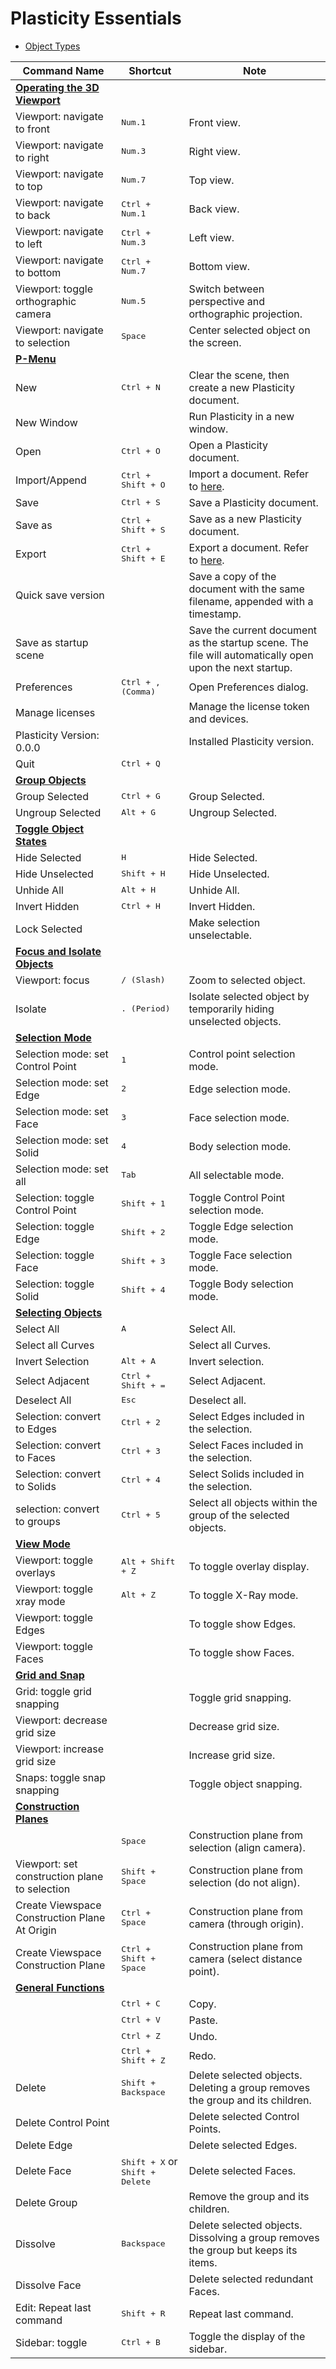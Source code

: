 # Plasticity Essentials

- [Object Types](/plasticity-essentials/object-types)

| Command Name                                                                      | Shortcut                                          | Note                                                                                                                                    |
| --------------------------------------------------------------------------------- | ------------------------------------------------- | --------------------------------------------------------------------------------------------------------------------------------------- |
| [**Operating the 3D Viewport**](/plasticity-essentials/operating-the-3d-viewport) |                                                   |                                                                                                                                         |
| Viewport: navigate to front                                                       | <kbd>Num.1</kbd>                                  | Front view.                                                                                                                             |
| Viewport: navigate to right                                                       | <kbd>Num.3</kbd>                                  | Right view.                                                                                                                             |
| Viewport: navigate to top                                                         | <kbd>Num.7</kbd>                                  | Top view.                                                                                                                               |
| Viewport: navigate to back                                                        | <kbd>Ctrl + Num.1</kbd>                           | Back view.                                                                                                                              |
| Viewport: navigate to left                                                        | <kbd>Ctrl + Num.3</kbd>                           | Left view.                                                                                                                              |
| Viewport: navigate to bottom                                                      | <kbd>Ctrl + Num.7</kbd>                           | Bottom view.                                                                                                                            |
| Viewport: toggle orthographic camera                                              | <kbd>Num.5</kbd>                                  | Switch between perspective and orthographic projection.                                                                                 |
| Viewport: navigate to selection                                                   | <kbd>Space</kbd>                                  | Center selected object on the screen.                                                                                                   |
| [**P-Menu**](/plasticity-essentials/file-menu)                                    |                                                   |                                                                                                                                         |
| New                                                                               | <kbd>Ctrl + N</kbd>                               | Clear the scene, then create a new Plasticity document.                                                                                 |
| New Window                                                                        |                                                   | Run Plasticity in a new window.                                                                                                         |
| Open                                                                              | <kbd>Ctrl + O</kbd>                               | Open a Plasticity document.                                                                                                             |
| Import/Append                                                                     | <kbd>Ctrl + Shift + O</kbd>                       | Import a document. Refer to [here](/plasticity-essentials/import-export#file-import).                                                   |
| Save                                                                              | <kbd>Ctrl + S</kbd>                               | Save a Plasticity document.                                                                                                             |
| Save as                                                                           | <kbd>Ctrl + Shift + S</kbd>                       | Save as a new Plasticity document.  |
| Export                                                                            | <kbd>Ctrl + Shift + E</kbd>                       | Export a document. Refer to [here](/plasticity-essentials/import-export#file-export). |
| Quick save version                                                                |                                                   | Save a copy of the document with the same filename, appended with a timestamp.                                                          |
| Save as startup scene                                                             |                                                   | Save the current document as the startup scene. The file will automatically open upon the next startup.                                 |
| Preferences                                                                       | <kbd>Ctrl + , (Comma)</kbd>                       | Open Preferences dialog.                                                                                                                |
| Manage licenses                                                                   |                                                   | Manage the license token and devices.                                                                                                   |
| Plasticity Version: 0.0.0                                                         |                                                   | Installed Plasticity version.                                                                                                           |
| Quit                                                                              | <kbd>Ctrl + Q</kbd>                               |                                                                                                                                         |
| [**Group Objects**](/plasticity-essentials/group-objects)                         |                                                   |                                                                                                                                         |
| Group Selected                                                                    | <kbd>Ctrl + G</kbd>                               | Group Selected.                                                                                                                         |
| Ungroup Selected                                                                  | <kbd>Alt + G</kbd>                                | Ungroup Selected.                                                                                                                       |
| [**Toggle Object States**](/plasticity-essentials/toggle-object-states)           |                                                   |                                                                                                                                         |
| Hide Selected                                                                     | <kbd>H</kbd>                                      | Hide Selected.                                                                                                                          |
| Hide Unselected                                                                   | <kbd>Shift + H</kbd>                              | Hide Unselected.                                                                                                                        |
| Unhide All                                                                        | <kbd>Alt + H</kbd>                                | Unhide All.                                                                                                                             |
| Invert Hidden                                                                     | <kbd>Ctrl + H</kbd>                               | Invert Hidden.                                                                                                                          |
| Lock Selected                                                                     |                                                   | Make selection unselectable.                                                                                                            |
| [**Focus and Isolate Objects**](/plasticity-essentials/focus-and-isolate-objects) |                                                   |                                                                                                                                         |
| Viewport: focus                                                                   | <kbd>/ (Slash)</kbd>                              | Zoom to selected object.                                                                                                                |
| Isolate                                                                           | <kbd>. (Period)</kbd>                             | Isolate selected object by temporarily hiding unselected objects.                                                                       |
| [**Selection Mode**](/plasticity-essentials/selection-mode)                       |                                                   |                                                                                                                                         |
| Selection mode: set Control Point                                                 | <kbd>1</kbd>                                      | Control point selection mode.                                                                                                           |
| Selection mode: set Edge                                                          | <kbd>2</kbd>                                      | Edge selection mode.                                                                                                                    |
| Selection mode: set Face                                                          | <kbd>3</kbd>                                      | Face selection mode.                                                                                                                    |
| Selection mode: set Solid                                                         | <kbd>4</kbd>                                      | Body selection mode.                                                                                                                    |
| Selection mode: set all                                                           | <kbd>Tab</kbd>                                    | All selectable mode.                                                                                                                    |
| Selection: toggle Control Point                                                   | <kbd>Shift + 1</kbd>                              | Toggle Control Point selection mode.                                                                                                    |
| Selection: toggle Edge                                                            | <kbd>Shift + 2</kbd>                              | Toggle Edge selection mode.                                                                                                             |
| Selection: toggle Face                                                            | <kbd>Shift + 3</kbd>                              | Toggle Face selection mode.                                                                                                             |
| Selection: toggle Solid                                                           | <kbd>Shift + 4</kbd>                              | Toggle Body selection mode.                                                                                                             |
| [**Selecting Objects**](/plasticity-essentials/selecting-objects)                 |                                                   |                                                                                                                                         |
| Select All                                                                        | <kbd>A</kbd>                                      | Select All.                                                                                                                             |
| Select all Curves                                                                 |                                                   | Select all Curves.                                                                                                                      |
| Invert Selection                                                                  | <kbd>Alt + A</kbd>                                | Invert selection.                                                                                                                       |
| Select Adjacent                                                                   | <kbd>Ctrl + Shift + =</kbd>                       | Select Adjacent.                                                                                                                        |
| Deselect All                                                                      | <kbd>Esc</kbd>                                    | Deselect all.                                                                                                                           |
| Selection: convert to Edges                                                       | <kbd>Ctrl + 2</kbd>                               | Select Edges included in the selection.                                                                                                 |
| Selection: convert to Faces                                                       | <kbd>Ctrl + 3</kbd>                               | Select Faces included in the selection.                                                                                                 |
| Selection: convert to Solids                                                      | <kbd>Ctrl + 4</kbd>                               | Select Solids included in the selection.                                                                                                |
| selection: convert to groups                                                      | <kbd>Ctrl + 5</kbd>                               | Select all objects within the group of the selected objects.                                                                            |
| [**View Mode**](/plasticity-essentials/view-mode)                                 |                                                   |                                                                                                                                         |
| Viewport: toggle overlays                                                         | <kbd>Alt + Shift + Z</kbd>                        | To toggle overlay display.                                                                                                              |
| Viewport: toggle xray mode                                                        | <kbd>Alt + Z</kbd>                                | To toggle X-Ray mode.                                                                                                                   |
| Viewport: toggle Edges                                                            |                                                   | To toggle show Edges.                                                                                                                   |
| Viewport: toggle Faces                                                            |                                                   | To toggle show Faces.                                                                                                                   |
| [**Grid and Snap**](/plasticity-essentials/grid-and-snap)                         |                                                   |                                                                                                                                         |
| Grid: toggle grid snapping                                                        |                                                   | Toggle grid snapping.                                                                                                                   |
| Viewport: decrease grid size                                                      |                                                   | Decrease grid size.                                                                                                                     |
| Viewport: increase grid size                                                      |                                                   | Increase grid size.                                                                                                                     |
| Snaps: toggle snap snapping                                                       |                                                   | Toggle object snapping.                                                                                                                 |
| [**Construction Planes**](/plasticity-essentials/construction-plane)              |                                                   |                                                                                                                                         |
|                                                                                   | <kbd>Space</kbd>                                  | Construction plane from selection (align camera).                                                                                       |
| Viewport: set construction plane to selection                                     | <kbd>Shift + Space</kbd>                          | Construction plane from selection (do not align).                                                                                       |
| Create Viewspace Construction Plane At Origin                                     | <kbd>Ctrl + Space</kbd>                           | Construction plane from camera (through origin).                                                                                        |
| Create Viewspace Construction Plane                                               | <kbd>Ctrl + Shift + Space</kbd>                   | Construction plane from camera (select distance point).                                                                                 |
| [**General Functions**](/plasticity-essentials/general)                           |                                                   |                                                                                                                                         |
|                                                                                   | <kbd>Ctrl + C</kbd>                               | Copy.                                                                                                                                   |
|                                                                                   | <kbd>Ctrl + V</kbd>                               | Paste.                                                                                                                                  |
|                                                                                   | <kbd>Ctrl + Z</kbd>                               | Undo.                                                                                                                                   |
|                                                                                   | <kbd>Ctrl + Shift + Z</kbd>                       | Redo.                                                                                                                                   |
| Delete                                                                            | <kbd>Shift + Backspace</kbd>                      | Delete selected objects. Deleting a group removes the group and its children.                                                           |
| Delete Control Point                                                              |                                                   | Delete selected Control Points.                                                                                                         |
| Delete Edge                                                                       |                                                   | Delete selected Edges.                                                                                                                  |
| Delete Face                                                                       | <kbd>Shift + X</kbd> or <kbd>Shift + Delete</kbd> | Delete selected Faces.                                                                                                                  |
| Delete Group                                                                      |                                                   | Remove the group and its children.                                                                                                      |
| Dissolve                                                                          | <kbd>Backspace</kbd>                              | Delete selected objects. Dissolving a group removes the group but keeps its items.                                                      |
| Dissolve Face                                                                     |                                                   | Delete selected redundant Faces.                                                                                                        |
| Edit: Repeat last command                                                         | <kbd>Shift + R</kbd>                              | Repeat last command.                                                                                                                    |
| Sidebar: toggle                                                                   | <kbd>Ctrl + B</kbd>                               | Toggle the display of the sidebar.                                                                                                      |